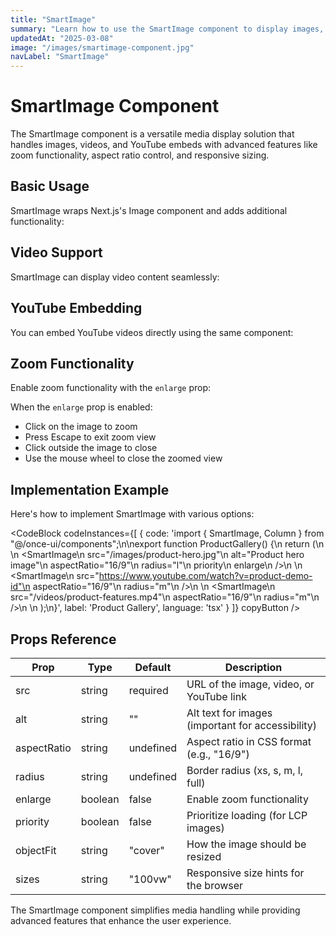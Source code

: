 ```yaml
---
title: "SmartImage"
summary: "Learn how to use the SmartImage component to display images, videos, and YouTube embeds with advanced features like zoom and aspect ratio control."
updatedAt: "2025-03-08"
image: "/images/smartimage-component.jpg"
navLabel: "SmartImage"
---
```


# SmartImage Component

The SmartImage component is a versatile media display solution that handles images, videos, and YouTube embeds with advanced features like zoom functionality, aspect ratio control, and responsive sizing.

## Basic Usage

SmartImage wraps Next.js's Image component and adds additional functionality:

<SmartImage 
  src="/images/example-image.jpg" 
  alt="Example image showing SmartImage capabilities" 
  aspectRatio="16/9"
  radius="m"
/>

## Video Support

SmartImage can display video content seamlessly:

<SmartImage 
  src="/videos/product-demo.mp4" 
  aspectRatio="16/9"
  radius="m"
/>

## YouTube Embedding

You can embed YouTube videos directly using the same component:

<SmartImage 
  src="https://www.youtube.com/watch?v=dQw4w9WgXcQ" 
  aspectRatio="16/9"
  radius="m"
/>

## Zoom Functionality

Enable zoom functionality with the `enlarge` prop:

<SmartImage 
  src="/images/detailed-diagram.jpg" 
  alt="Detailed architecture diagram" 
  aspectRatio="16/9"
  radius="m"
  enlarge
/>

When the `enlarge` prop is enabled:
- Click on the image to zoom
- Press Escape to exit zoom view
- Click outside the image to close
- Use the mouse wheel to close the zoomed view

## Implementation Example

Here's how to implement SmartImage with various options:

<CodeBlock
  codeInstances={[
    {
      code: 'import { SmartImage, Column } from "@/once-ui/components";\n\nexport function ProductGallery() {\n  return (\n    <Column gap="l">\n      <SmartImage\n        src="/images/product-hero.jpg"\n        alt="Product hero image"\n        aspectRatio="16/9"\n        radius="l"\n        priority\n        enlarge\n      />\n      \n      <SmartImage\n        src="https://www.youtube.com/watch?v=product-demo-id"\n        aspectRatio="16/9"\n        radius="m"\n      />\n      \n      <SmartImage\n        src="/videos/product-features.mp4"\n        aspectRatio="16/9"\n        radius="m"\n      />\n    </Column>\n  );\n}',
      label: 'Product Gallery',
      language: 'tsx'
    }
  ]}
  copyButton
/>

## Props Reference

| Prop | Type | Default | Description |
|------|------|---------|-------------|
| src | string | required | URL of the image, video, or YouTube link |
| alt | string | "" | Alt text for images (important for accessibility) |
| aspectRatio | string | undefined | Aspect ratio in CSS format (e.g., "16/9") |
| radius | string | undefined | Border radius (xs, s, m, l, full) |
| enlarge | boolean | false | Enable zoom functionality |
| priority | boolean | false | Prioritize loading (for LCP images) |
| objectFit | string | "cover" | How the image should be resized |
| sizes | string | "100vw" | Responsive size hints for the browser |

The SmartImage component simplifies media handling while providing advanced features that enhance the user experience.
